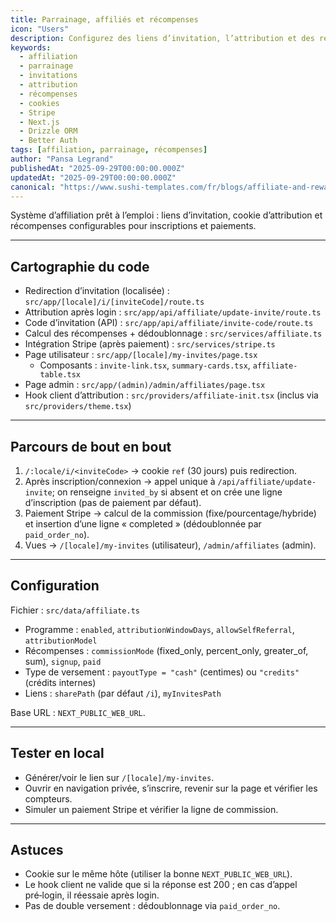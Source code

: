```yaml
---
title: Parrainage, affiliés et récompenses
icon: "Users"
description: Configurez des liens d’invitation, l’attribution et des récompenses d’affiliation (montant fixe et/ou pourcentage). Découvrez comment les cookies capturent la provenance, comment l’attribution est finalisée après connexion, et comment les récompenses sont calculées lors des commandes payées.
keywords:
  - affiliation
  - parrainage
  - invitations
  - attribution
  - récompenses
  - cookies
  - Stripe
  - Next.js
  - Drizzle ORM
  - Better Auth
tags: [affiliation, parrainage, récompenses]
author: "Pansa Legrand"
publishedAt: "2025-09-29T00:00:00.000Z"
updatedAt: "2025-09-29T00:00:00.000Z"
canonical: "https://www.sushi-templates.com/fr/blogs/affiliate-and-reward"
---
```


Système d’affiliation prêt à l’emploi : liens d’invitation, cookie d’attribution et récompenses configurables pour inscriptions et paiements.

---

## Cartographie du code

- Redirection d’invitation (localisée) : `src/app/[locale]/i/[inviteCode]/route.ts`
- Attribution après login : `src/app/api/affiliate/update-invite/route.ts`
- Code d’invitation (API) : `src/app/api/affiliate/invite-code/route.ts`
- Calcul des récompenses + dédoublonnage : `src/services/affiliate.ts`
- Intégration Stripe (après paiement) : `src/services/stripe.ts`
- Page utilisateur : `src/app/[locale]/my-invites/page.tsx`
  - Composants : `invite-link.tsx`, `summary-cards.tsx`, `affiliate-table.tsx`
- Page admin : `src/app/(admin)/admin/affiliates/page.tsx`
- Hook client d’attribution : `src/providers/affiliate-init.tsx` (inclus via `src/providers/theme.tsx`)

---

## Parcours de bout en bout

1) `/:locale/i/<inviteCode>` → cookie `ref` (30 jours) puis redirection.
2) Après inscription/connexion → appel unique à `/api/affiliate/update-invite`; on renseigne `invited_by` si absent et on crée une ligne d’inscription (pas de paiement par défaut).
3) Paiement Stripe → calcul de la commission (fixe/pourcentage/hybride) et insertion d’une ligne « completed » (dédoublonnée par `paid_order_no`).
4) Vues → `/[locale]/my-invites` (utilisateur), `/admin/affiliates` (admin).

---

## Configuration

Fichier : `src/data/affiliate.ts`

- Programme : `enabled`, `attributionWindowDays`, `allowSelfReferral`, `attributionModel`
- Récompenses : `commissionMode` (fixed_only, percent_only, greater_of, sum), `signup`, `paid`
- Type de versement : `payoutType = "cash"` (centimes) ou `"credits"` (crédits internes)
- Liens : `sharePath` (par défaut `/i`), `myInvitesPath`

Base URL : `NEXT_PUBLIC_WEB_URL`.

---

## Tester en local

- Générer/voir le lien sur `/[locale]/my-invites`.
- Ouvrir en navigation privée, s’inscrire, revenir sur la page et vérifier les compteurs.
- Simuler un paiement Stripe et vérifier la ligne de commission.

---

## Astuces

- Cookie sur le même hôte (utiliser la bonne `NEXT_PUBLIC_WEB_URL`).
- Le hook client ne valide que si la réponse est 200 ; en cas d’appel pré‑login, il réessaie après login.
- Pas de double versement : dédoublonnage via `paid_order_no`.
